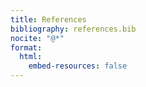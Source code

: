 ```yaml
---
title: References
bibliography: references.bib
nocite: "@*"
format: 
  html:
    embed-resources: false
---
```

